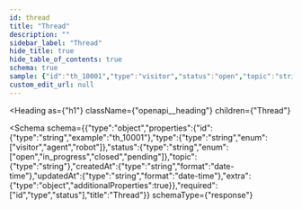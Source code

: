 ```yaml
---
id: thread
title: "Thread"
description: ""
sidebar_label: "Thread"
hide_title: true
hide_table_of_contents: true
schema: true
sample: {"id":"th_10001","type":"visitor","status":"open","topic":"string","createdAt":"2024-07-29T15:51:28.071Z","updatedAt":"2024-07-29T15:51:28.071Z","extra":{}}
custom_edit_url: null
---
```



<Heading
  as={"h1"}
  className={"openapi__heading"}
  children={"Thread"}
>
</Heading>





<Schema
  schema={{"type":"object","properties":{"id":{"type":"string","example":"th_10001"},"type":{"type":"string","enum":["visitor","agent","robot"]},"status":{"type":"string","enum":["open","in_progress","closed","pending"]},"topic":{"type":"string"},"createdAt":{"type":"string","format":"date-time"},"updatedAt":{"type":"string","format":"date-time"},"extra":{"type":"object","additionalProperties":true}},"required":["id","type","status"],"title":"Thread"}}
  schemaType={"response"}
>
  
</Schema>
            